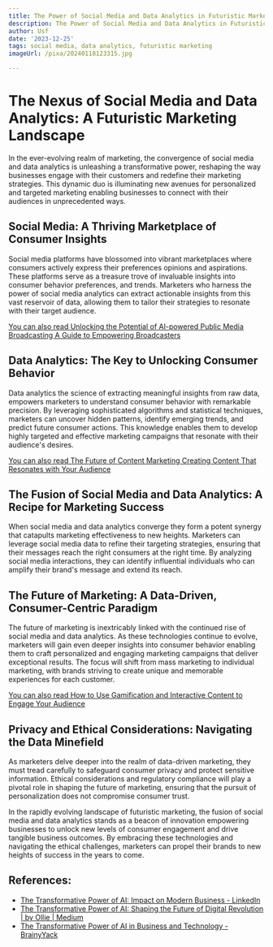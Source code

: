 ```yaml
---
title: The Power of Social Media and Data Analytics in Futuristic Marketing
description: The Power of Social Media and Data Analytics in Futuristic Marketing
author: Usf
date: '2023-12-25'
tags: social media, data analytics, futuristic marketing
imageUrl: /pixa/20240118123315.jpg

---
```

#  The Nexus of Social Media and Data Analytics: A Futuristic Marketing  Landscape

In the  ever-evolving realm of marketing, the convergence of social media and data analytics is unleashing a transformative power, reshaping the way businesses  engage with their customers and redefine their marketing strategies. This dynamic duo  is illuminating new avenues for  personalized and targeted marketing  enabling businesses to connect with their audiences in unprecedented  ways.

## Social Media:  A Thriving Marketplace of Consumer Insights

Social  media platforms have blossomed into vibrant marketplaces where consumers actively express their preferences opinions and aspirations. These platforms serve as a treasure trove of invaluable insights into consumer behavior  preferences, and trends. Marketers who harness the power of social media  analytics can extract actionable insights  from this vast reservoir of data, allowing them to tailor their strategies to  resonate with their  target audience.

[You can also read Unlocking the Potential of AI-powered Public Media Broadcasting A  Guide to Empowering Broadcasters](Unlocking%20the%20Potential%20of%20AI-powered%20Public%20Media%20Broadcasting%20A%20Guide%20to%20Empowering%20Broadcasters)


##  Data Analytics: The  Key to Unlocking Consumer Behavior

Data analytics the science of extracting  meaningful insights from raw data, empowers marketers to understand consumer behavior with remarkable precision. By leveraging sophisticated algorithms and  statistical techniques, marketers can uncover hidden patterns, identify emerging trends, and predict future consumer actions. This knowledge enables them to develop highly targeted and effective  marketing campaigns that resonate with their audience's desires.

[You can also read The Future of Content Marketing Creating Content That Resonates with Your Audience](The%20Future%20of%20Content%20Marketing%20Creating%20Content%20That%20Resonates%20with%20Your%20Audience)


## The  Fusion of Social Media and Data Analytics:  A Recipe for Marketing Success

When social media and  data analytics converge they form a potent synergy that catapults marketing effectiveness to new heights. Marketers can leverage social media data to  refine their targeting strategies, ensuring  that their  messages reach the right consumers at the right time. By analyzing social  media interactions, they can identify  influential individuals who can amplify their brand's message and extend its reach.

## The Future of Marketing: A Data-Driven, Consumer-Centric Paradigm

The  future of marketing is inextricably linked with the continued rise  of social media  and data  analytics. As these technologies continue to evolve, marketers will gain even deeper insights into consumer behavior  enabling them to craft personalized and engaging marketing campaigns that deliver exceptional results. The focus will shift  from mass marketing to individual  marketing, with brands striving to create unique and memorable experiences for each customer.

[You can also read How to  Use Gamification and  Interactive Content to Engage Your  Audience](How%20to%20Use%20Gamification%20and%20Interactive%20Content%20to%20Engage%20Your%20Audience)


## Privacy and Ethical Considerations:  Navigating the Data Minefield

As marketers delve deeper into the realm  of data-driven marketing, they must tread carefully to safeguard consumer privacy and protect sensitive information. Ethical considerations and  regulatory compliance will play a pivotal role in shaping the future of marketing,  ensuring that the pursuit of personalization does not compromise consumer trust.

In the rapidly evolving landscape of futuristic marketing,  the fusion of social  media  and data analytics  stands as a beacon of innovation empowering  businesses  to unlock new levels of  consumer engagement and drive tangible business outcomes. By embracing these technologies and navigating the ethical challenges, marketers can propel their brands to new heights of success in the years to come.

## References:
- [The Transformative Power of AI: Impact on Modern Business - LinkedIn](https://www.linkedin.com/pulse/transformative-power-ai-impact-modern-business-mcdaccg)
- [The Transformative Power of AI: Shaping the Future of Digital Revolution | by Ollie | Medium](https://medium.com/@ohermans1/the-transformative-power-of-ai-shaping-the-future-of-digital-revolution-d5d906ccc61b)
- [The Transformative Power of AI in Business and Technology - BrainyYack](https://www.brainyyack.com/the-transformative-power-of-ai-in-business-and-technology/)

